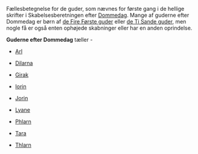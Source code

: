 {{title:Guderne efter Dommedag}}
{{author:Laura Holmegaard}}
{{timestamp:2009-11-17T13:37:12Z}}
{{copyright:Guderne efter Dommedag}}
Fællesbetegnelse for de guder, som nævnes for første gang i de hellige skrifter i Skabelsesberetningen efter [[Dommedag]]. Mange af guderne efter Dommedag er børn af [[de Fire Første guder]] eller [[de Ti Sande guder]], men nogle få er også enten ophøjede skabninger eller har en anden oprindelse.

'''Guderne efter Dommedag''' tæller -

*[[Arl]]

*[[Dilarna]]

*[[Girak]]

*[[Iorin]]

*[[Jorin]]

*[[Lyane]]

*[[Phlarn]]

*[[Tara]]

*[[Thlarn]]